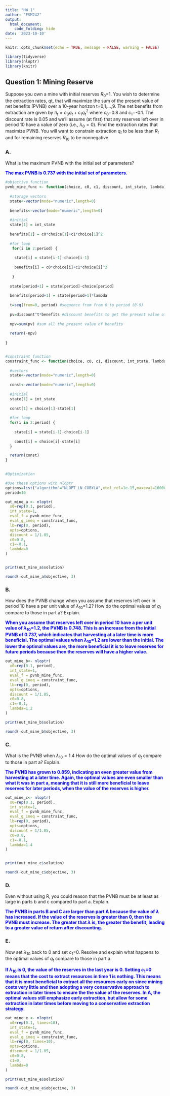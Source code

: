 ```yaml
---
title: "HW 1"
author: "ESM242"
output: 
  html_document:
    code_folding: hide
date: '2023-10-10'
---
```


```r
knitr::opts_chunk$set(echo = TRUE, message = FALSE, warning = FALSE)
```

```r
library(tidyverse)
library(nloptr)
library(knitr)
```


## Question 1: Mining Reserve {.tabset}


Suppose you own a mine with initial reserves $R_0$=1. You wish to determine the extraction rates, qt, that will maximize the sum of the present value of net benefits (PVNB) over a 10-year horizon t=0,1,…,9.  The net benefits from extraction are given by $\pi_t=c_0q_t+c_1q_t^2$ where $c_0$=0.8 and $c_1$=-0.1.  The discount rate is 0.05 and we’ll assume (at first) that any reserves left over in period 10 have a value of zero (i.e., $\lambda_0=0$). Find the extraction rates that maximize PVNB.  You will want to constrain extraction $q_t$ to be less than $R_t$ and for remaining reserves $R_{10}$ to be nonnegative.  

### A. 

What is the maximum PVNB with the initial set of parameters?

<span style="color: blue;">**The max PVNB is 0.737 with the initial set of parameters.**</span>


```r
#objective function
pvnb_mine_func <- function(choice, c0, c1, discount, int_state, lambda) {
  
  #storage vectors
  state<-vector(mode="numeric",length=0)
  
  benefits<-vector(mode="numeric",length=0)
  
  #initial
  state[1] = int_state
  
  benefits[1] = c0*choice[1]+c1*choice[1]^2
 
  #for loop
   for(i in 2:period) {
    
    state[i] = state[i-1]-choice[i-1]
    
    benefits[i] = c0*choice[i]+c1*choice[i]^2
  
   }
  
  state[period+1] = state[period]-choice[period]
  
  benefits[period+1] = state[period+1]*lambda 
  
  t=seq(from=0, period) #sequence from from 0 to period (0-9)
  
  pv=discount^t*benefits #discount benefits to get the present value of benefits 
    
  npv=sum(pv) #sum all the present value of benefits
  
  return(-npv)
  
}


#constraint function
constraint_func <- function(choice, c0, c1, discount, int_state, lambda) {
  
  #vectors
  state<-vector(mode="numeric",length=0)
  
  const<-vector(mode="numeric",length=0)
  
  #initial
  state[1] = int_state
  
  const[1] = choice[1]-state[1]
  
  #for loop
  for(i in 2:period) {
    
    state[i] = state[i-1]-choice[i-1]
    
    const[i] = choice[i]-state[i]
  }

  return(const)
}
  
```


```r
#Optimization 

#Use these options with nloptr
options=list("algorithm"="NLOPT_LN_COBYLA",xtol_rel=1e-15,maxeval=16000)
period=10

out_mine_a <- nloptr(
  x0=rep(0.1, period), 
  int_state=1, 
  eval_f = pvnb_mine_func, 
  eval_g_ineq = constraint_func,
  lb=rep(0, period),
  opts=options, 
  discount = 1/1.05, 
  c0=0.8,
  c1=-0.1,
  lambda=0
)


print(out_mine_a$solution)

round(-out_mine_a$objective, 3)
```

### B.

How does the PVNB change when you assume that reserves left over in period 10 have a per unit value of $\lambda_{10}$=1.2? How do the optimal values of $q_t$ compare to those in part a? Explain.

<span style="color: blue;">**When you assume that reserves left over in period 10 have a per unit value of $\lambda_{10}$=1.2, the PVNB is 0.748. This is an increase from the initial PVNB of 0.737, which indicates that harvesting at a later time is more beneficial. The optimal values when $\lambda_{10}$=1.2 are lower than the initial. The lower the optimal values are, the more beneficial it is to leave reserves for future periods because then the reserves will have a higher value.**
</span>

```r
out_mine_b<- nloptr(
  x0=rep(0.1, period), 
  int_state=1, 
  eval_f = pvnb_mine_func, 
  eval_g_ineq = constraint_func,
  lb=rep(0, period),
  opts=options, 
  discount = 1/1.05, 
  c0=0.8,
  c1=-0.1,
  lambda=1.2
)

print(out_mine_b$solution)

round(-out_mine_b$objective, 3)
```


### C.

What is the PVNB when $\lambda_{10}=1.4$ How do the optimal values of $q_t$ compare to those in part a? Explain.

<span style="color: blue;">**The PVNB has grown to 0.859, indicating an even greater value from harvesting at a later time. Again, the optimal values are even smaller than what it was in part a, meaning that it is still more beneficial to leave reserves for later periods, when the value of the reserves is higher.**
</span>
```r
out_mine_c<- nloptr(
  x0=rep(0.1, period), 
  int_state=1, 
  eval_f = pvnb_mine_func, 
  eval_g_ineq = constraint_func,
  lb=rep(0, period),
  opts=options, 
  discount = 1/1.05, 
  c0=0.8,
  c1=-0.1,
  lambda=1.4
)


print(out_mine_c$solution)

round(-out_mine_c$objective, 3)
```



### D.

Even without using R, you could reason that the PVNB must be at least as large in parts b and c compared to part a. Explain.

<span style="color: blue;">**The PVNB in parts B and C are larger than part A because the value of $\lambda$ has increased. If the value of the reserves is greater than 0, then the PVNB must increase. The greater that $\lambda$ is, the greater the benefit, leading to a greater value of return after discounting.**
</span>



### E.

Now set $\lambda_{10}$ back to 0 and set $c_1$=0. Resolve and explain what happens to the optimal values of $q_t$ compare to those in part a. 

<span style="color: blue;">**If $\lambda_{10}$ is 0, the value of the reserves in the last year is 0. Setting $c_1$=0 means that the cost to extract resources in time 1 is nothing. This means that it is most beneficial to extract all the resources early on since mining costs very little and then adopting a very conservative approach to extraction in later times to ensure the the value of the reserves. In A, the optimal values still emphasize early extraction, but allow for some extraction in later times before moving to a conservative extraction strategy.**
</span>

```r
out_mine_e <- nloptr(
  x0=rep(0.1, times=10), 
  int_state=1, 
  eval_f = pvnb_mine_func, 
  eval_g_ineq = constraint_func,
  lb=rep(0, times=10),
  opts=options, 
  discount = 1/1.05, 
  c0=0.8,
  c1=0,
  lambda=0
)

print(out_mine_e$solution)

round(-out_mine_e$objective, 3)
```
